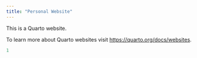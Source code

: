 ```yaml
---
title: "Personal Website"
---
```


This is a Quarto website.

To learn more about Quarto websites visit <https://quarto.org/docs/websites>.

```r
1 
```
